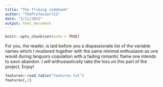 ```yaml
---
title: "The f*cking codebook"
author: "TheProfessor712"
date: "2/11/2022"
output: html_document
---
```


```r
knitr::opts_chunk$set(echo = TRUE)
```


For you, the reader, is laid before you a dispassionate list of the variable
names which I mustered together with the same minimal enthusiasm as one would
during languors copulation with a fading romantic flame one intends to soon
abandon. I will enthusiastically take the loss on this part of the project.
Enjoy!

```r
features<-read.table("features.txt")
features[,2]

```

